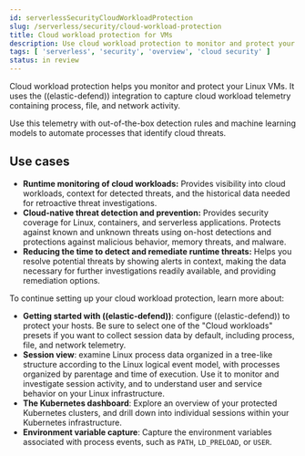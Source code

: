 ```yaml
---
id: serverlessSecurityCloudWorkloadProtection
slug: /serverless/security/cloud-workload-protection
title: Cloud workload protection for VMs
description: Use cloud workload protection to monitor and protect your Linux VMs.
tags: [ 'serverless', 'security', 'overview', 'cloud security' ]
status: in review
---
```


<DocBadge template="technical preview" />
<div id="cloud-workload-protection"></div>

Cloud workload protection helps you monitor and protect your Linux VMs. It uses the <DocLink id="serverlessSecurityInstallDefend">((elastic-defend))</DocLink> integration to capture cloud workload telemetry containing process, file, and network activity.

Use this telemetry with out-of-the-box detection rules and machine learning models to automate processes that identify cloud threats.

## Use cases

* **Runtime monitoring of cloud workloads:** Provides visibility into cloud workloads, context for detected threats, and the historical data needed for retroactive threat investigations.
* **Cloud-native threat detection and prevention:** Provides security coverage for Linux, containers, and serverless applications. Protects against known and unknown threats using on-host detections and protections against malicious behavior, memory threats, and malware.
* **Reducing the time to detect and remediate runtime threats:** Helps you resolve potential threats by showing alerts in context, making the data necessary for further investigations readily available, and providing remediation options.

To continue setting up your cloud workload protection, learn more about:

* <DocLink id="serverlessSecurityInstallDefend">**Getting started with ((elastic-defend))**</DocLink>: configure ((elastic-defend)) to protect your hosts. Be sure to select one of the "Cloud workloads" presets if you want to collect session data by default, including process, file, and network telemetry.
* <DocLink id="serverlessSecuritySessionView">**Session view**</DocLink>: examine Linux process data organized in a tree-like structure according to the Linux logical event model, with processes organized by parentage and time of execution. Use it to monitor and investigate session activity, and to understand user and service behavior on your Linux infrastructure.
* <DocLink id="serverlessSecurityKubernetesDashboardDash">**The Kubernetes dashboard**</DocLink>: Explore an overview of your protected Kubernetes clusters, and drill down into individual sessions within your Kubernetes infrastructure.
* <DocLink id="serverlessSecurityEnvironmentVariableCapture">**Environment variable capture**</DocLink>: Capture the environment variables associated with process events, such as `PATH`, `LD_PRELOAD`, or `USER`.


